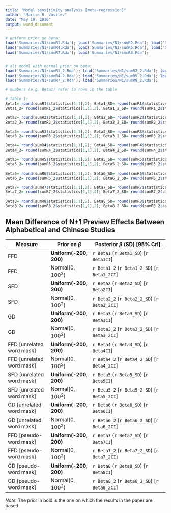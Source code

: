 ```yaml
---
title: "Model sensitivity analysis [meta-regression]"
author: "Martin R. Vasilev"
date: "May 18, 2016"
output: word_document
---
```


```r
# uniform prior on beta:
load('Summaries/N1/sumR1.Rda'); load('Summaries/N1/sumR2.Rda'); load('Summaries/N1/sumR3.Rda');
load('Summaries/N1/sumR4.Rda'); load('Summaries/N1/sumR5.Rda'); load('Summaries/N1/sumR6.Rda');
load('Summaries/N1/sumR7.Rda'); load('Summaries/N1/sumR8.Rda');


# alt model with normal prior on beta:
load('Summaries/N1/sumR1_2.Rda'); load('Summaries/N1/sumR2_2.Rda'); load('Summaries/N1/sumR3_2.Rda');
load('Summaries/N1/sumR4_2.Rda'); load('Summaries/N1/sumR5_2.Rda'); load('Summaries/N1/sumR6_2.Rda');
load('Summaries/N1/sumR7_2.Rda'); load('Summaries/N1/sumR8_2.Rda');
```

```r
# numbers (e.g. Beta1) refer to rows in the table

# Table 1:
Beta1= round(sumR1$statistics[1,1],2); Beta1_SD= round(sumR1$statistics[1,2],2);Beta1CI= round(c(sumR1$quantiles[1,1], sumR1$quantiles[1,5]) ,2); Beta1CI<- paste(Beta1CI[1], ", ", Beta1CI[2], sep="")
Beta1_2= round(sumR1_2$statistics[1,1],2); Beta1_2_SD= round(sumR1_2$statistics[1,2],2);Beta1_2CI= round(c(sumR1_2$quantiles[1,1], sumR1_2$quantiles[1,5]) ,2); Beta1_2CI<- paste(Beta1_2CI[1], ", ", Beta1_2CI[2], sep="")

Beta2= round(sumR2$statistics[1,1],2); Beta2_SD= round(sumR2$statistics[1,2],2);Beta2CI= round(c(sumR2$quantiles[1,1], sumR2$quantiles[1,5]) ,2); Beta2CI<- paste(Beta2CI[1], ", ", Beta2CI[2], sep="")
Beta2_2= round(sumR2_2$statistics[1,1],2); Beta2_2_SD= round(sumR2_2$statistics[1,2],2);Beta2_2CI= round(c(sumR2_2$quantiles[1,1], sumR2_2$quantiles[1,5]) ,2); Beta2_2CI<- paste(Beta2_2CI[1], ", ", Beta2_2CI[2], sep="")

Beta3= round(sumR3$statistics[1,1],2); Beta3_SD= round(sumR3$statistics[1,2],2);Beta3CI= round(c(sumR3$quantiles[1,1], sumR3$quantiles[1,5]) ,2); Beta3CI<- paste(Beta3CI[1], ", ", Beta3CI[2], sep="")
Beta3_2= round(sumR3_2$statistics[1,1],2); Beta3_2_SD= round(sumR3_2$statistics[1,2],2);Beta3_2CI= round(c(sumR3_2$quantiles[1,1], sumR3_2$quantiles[1,5]) ,2); Beta3_2CI<- paste(Beta3_2CI[1], ", ", Beta3_2CI[2], sep="")

Beta4= round(sumR4$statistics[1,1],2); Beta4_SD= round(sumR4$statistics[1,2],2);Beta4CI= round(c(sumR4$quantiles[1,1], sumR4$quantiles[1,5]) ,2); Beta4CI<- paste(Beta4CI[1], ", ", Beta4CI[2], sep="")
Beta4_2= round(sumR4_2$statistics[1,1],2); Beta4_2_SD= round(sumR4_2$statistics[1,2],2);Beta4_2CI= round(c(sumR4_2$quantiles[1,1], sumR4_2$quantiles[1,5]) ,2); Beta4_2CI<- paste(Beta4_2CI[1], ", ", Beta4_2CI[2], sep="")

Beta5= round(sumR5$statistics[1,1],2); Beta5_SD= round(sumR5$statistics[1,2],2);Beta5CI= round(c(sumR5$quantiles[1,1], sumR5$quantiles[1,5]) ,2); Beta5CI<- paste(Beta5CI[1], ", ", Beta5CI[2], sep="")
Beta5_2= round(sumR5_2$statistics[1,1],2); Beta5_2_SD= round(sumR5_2$statistics[1,2],2);Beta5_2CI= round(c(sumR5_2$quantiles[1,1], sumR5_2$quantiles[1,5]) ,2); Beta5_2CI<- paste(Beta5_2CI[1], ", ", Beta5_2CI[2], sep="")

Beta6= round(sumR6$statistics[1,1],2); Beta6_SD= round(sumR6$statistics[1,2],2);Beta6CI= round(c(sumR6$quantiles[1,1], sumR6$quantiles[1,5]) ,2); Beta6CI<- paste(Beta6CI[1], ", ", Beta6CI[2], sep="")
Beta6_2= round(sumR6_2$statistics[1,1],2); Beta6_2_SD= round(sumR6_2$statistics[1,2],2);Beta6_2CI= round(c(sumR6_2$quantiles[1,1], sumR6_2$quantiles[1,5]) ,2); Beta6_2CI<- paste(Beta6_2CI[1], ", ", Beta6_2CI[2], sep="")

Beta7= round(sumR7$statistics[1,1],2); Beta7_SD= round(sumR7$statistics[1,2],2);Beta7CI= round(c(sumR7$quantiles[1,1], sumR7$quantiles[1,5]) ,2); Beta7CI<- paste(Beta7CI[1], ", ", Beta7CI[2], sep="")
Beta7_2= round(sumR7_2$statistics[1,1],2); Beta7_2_SD= round(sumR7_2$statistics[1,2],2);Beta7_2CI= round(c(sumR7_2$quantiles[1,1], sumR7_2$quantiles[1,5]) ,2); Beta7_2CI<- paste(Beta7_2CI[1], ", ", Beta7_2CI[2], sep="")

Beta8= round(sumR8$statistics[1,1],2); Beta8_SD= round(sumR8$statistics[1,2],2);Beta8CI= round(c(sumR8$quantiles[1,1], sumR8$quantiles[1,5]) ,2); Beta8CI<- paste(Beta8CI[1], ", ", Beta8CI[2], sep="")
Beta8_2= round(sumR8_2$statistics[1,1],2); Beta8_2_SD= round(sumR8_2$statistics[1,2],2);Beta8_2CI= round(c(sumR8_2$quantiles[1,1], sumR8_2$quantiles[1,5]) ,2); Beta8_2CI<- paste(Beta8_2CI[1], ", ", Beta8_2CI[2], sep="")
```

Mean Difference of N+1 Preview Effects Between Alphabetical and Chinese Studies
--------------------------------------------------------------------------------
Measure                   | Prior on $\beta$     | Posterior $\beta$ (SD) [95% CrI]  
------------------------- |-----------------     |---------------------------------------------|
FFD                       |**Uniform(-200, 200)**|`r Beta1` (`r Beta1_SD`) [`r Beta1CI`]       |
FFD                       |Normal(0, $100^2$)    |`r Beta1_2` (`r Beta1_2_SD`) [`r Beta1_2CI`] |
SFD                       |**Uniform(-200, 200)**|`r Beta2` (`r Beta2_SD`) [`r Beta2CI`]       |
SFD                       |Normal(0, $100^2$)    |`r Beta2_2` (`r Beta2_2_SD`) [`r Beta2_2CI`] |
GD                        |**Uniform(-200, 200)**|`r Beta3` (`r Beta3_SD`) [`r Beta3CI`]       |
GD                        |Normal(0, $100^2$)    |`r Beta3_2` (`r Beta3_2_SD`) [`r Beta3_2CI`] |
FFD [unrelated word mask] |**Uniform(-200, 200)**|`r Beta4` (`r Beta4_SD`) [`r Beta4CI`]       |
FFD [unrelated word mask] |Normal(0, $100^2$)    |`r Beta4_2` (`r Beta4_2_SD`) [`r Beta4_2CI`] |
SFD [unrelated word mask] |**Uniform(-200, 200)**|`r Beta5` (`r Beta5_SD`) [`r Beta5CI`]       |
SFD [unrelated word mask] |Normal(0, $100^2$)    |`r Beta5_2` (`r Beta5_2_SD`) [`r Beta5_2CI`] |
GD [unrelated word mask]  |**Uniform(-200, 200)**|`r Beta6` (`r Beta6_SD`) [`r Beta6CI`]       |
GD [unrelated word mask]  |Normal(0, $100^2$)    |`r Beta6_2` (`r Beta6_2_SD`) [`r Beta6_2CI`] |
FFD [pseudo-word mask]    |**Uniform(-200, 200)**|`r Beta7` (`r Beta7_SD`) [`r Beta7CI`]       |
FFD [pseudo-word mask]    |Normal(0, $100^2$)    |`r Beta7_2` (`r Beta7_2_SD`) [`r Beta7_2CI`] |
GD [pseudo-word mask]     |**Uniform(-200, 200)**|`r Beta8` (`r Beta8_SD`) [`r Beta8CI`]       |
GD [pseudo-word mask]     |Normal(0, $100^2$)    |`r Beta8_2` (`r Beta8_2_SD`) [`r Beta8_2CI`] |

*Note*: The prior in bold is the one on which the results in the paper are based. 
